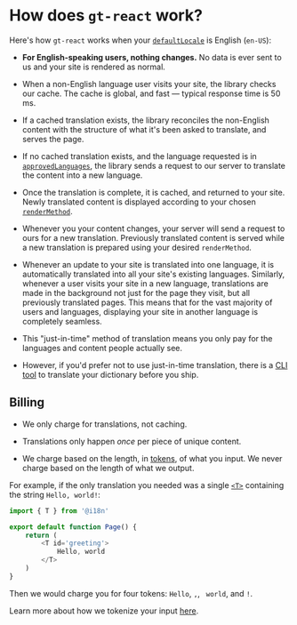 
# How does `gt-react` work?

Here's how `gt-react` works when your [`defaultLocale`](/config) is English (`en-US`):

- **For English-speaking users, nothing changes.** No data is ever sent to us and your site is rendered as normal.

- When a non-English language user visits your site, the library checks our cache. The cache is global, and fast — typical response time is 50 ms.

- If a cached translation exists, the library reconciles the non-English content with the structure of what it's been asked to translate, and serves the page.

- If no cached translation exists, and the language requested is in [`approvedLanguages`](/config), the library sends a request to our server to translate the content into a new language.

- Once the translation is complete, it is cached, and returned to your site. Newly translated content is displayed according to your chosen [`renderMethod`](/config/rendering).

- Whenever you your content changes, your server will send a request to ours for a new translation. Previously translated content is served while a new translation is prepared using your desired `renderMethod`.

- Whenever an update to your site is translated into one language, it is automatically translated into all your site's existing languages. Similarly, whenever a user visits your site in a new language, translations are made in the background not just for the page they visit, but all previously translated pages. This means that for the vast majority of users and languages, displaying your site in another language is completely seamless.

- This "just-in-time" method of translation means you only pay for the languages and content people actually see.

- However, if you'd prefer not to use just-in-time translation, there is a [CLI tool](/dictionaries/cli-tool) to translate your dictionary before you ship.

## Billing

- We only charge for translations, not caching.

- Translations only happen *once* per piece of unique content.

- We charge based on the length, in [tokens](/faqs/tokens), of what you input. We never charge based on the length of what we output.

For example, if the only translation you needed was a single [`<T>`](/server/t-component) containing the string `Hello, world!`:

```javascript
import { T } from '@i18n'

export default function Page() {
    return (
        <T id='greeting'>
            Hello, world
        </T>
    )
} 
```

Then we would charge you for four tokens: `Hello`, `,`, ` world`, and `!`.

Learn more about how we tokenize your input [here](/faqs/tokens).
